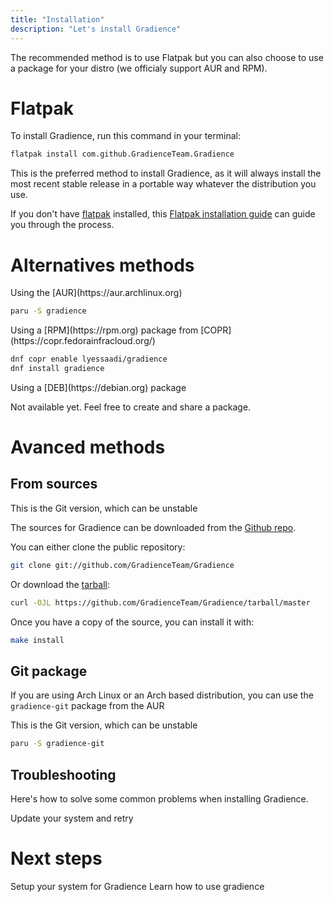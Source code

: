 ```yaml
---
title: "Installation"
description: "Let's install Gradience"
---
```


The recommended method is to use Flatpak but you can also choose to use a package for your distro (we officialy support AUR and RPM).

# Flatpak

To install Gradience, run this command in your terminal:

```bash
flatpak install com.github.GradienceTeam.Gradience
``` 

This is the preferred method to install Gradience, as it will always install the most recent stable release in a portable way whatever the distribution you use.

If you don't have [flatpak](https://flatpak.org) installed, this [Flatpak installation guide](https://flatpak.org/setup/) can guide
you through the process.

# Alternatives methods

<Tabs>
  <Tab title="AUR">
  Using the [AUR](https://aur.archlinux.org) 

  ```bash
  paru -S gradience
  ```
  </Tab>
  <Tab title="RPM">
  Using a [RPM](https://rpm.org) package from [COPR](https://copr.fedorainfracloud.org/)
  
  ```bash
  dnf copr enable lyessaadi/gradience
  dnf install gradience
  ```
  </Tab>
  <Tab title="DEB">
  Using a [DEB](https://debian.org) package 

  <Warning>Not available yet. Feel free to create and share a package.</Warning>

  </Tab>
</Tabs>

# Avanced methods

## From sources

<Warning>This is the Git version, which can be unstable</Warning>

The sources for Gradience can be downloaded from the [Github repo](https://github.com/GradienceTeam/Gradience).

You can either clone the public repository:

```bash
git clone git://github.com/GradienceTeam/Gradience
```
Or download the [tarball](https://github.com/GradienceTeam/Gradience/tarball/master):

```bash
curl -OJL https://github.com/GradienceTeam/Gradience/tarball/master
```

Once you have a copy of the source, you can install it with:

```bash
make install
```

## Git package

If you are using Arch Linux or an Arch based distribution, you can use the `gradience-git` package from the AUR

<Warning>This is the Git version, which can be unstable</Warning>

```bash
paru -S gradience-git
```

## Troubleshooting

Here's how to solve some common problems when installing Gradience.

<AccordionGroup>
  <Accordion title="AUR build fail">
    Update your system and retry
  </Accordion>
</AccordionGroup>

# Next steps

<CardGroup>
  <Card title="Setup" icon="sliders" href="/setup">
    Setup your system for Gradience
  </Card>
  <Card title="Use!" icon="learn" href="/usage">
    Learn how to use gradience
  </Card>
</CardGroup>